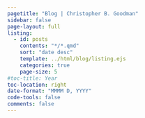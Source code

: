 ```yaml
---
pagetitle: "Blog | Christopher B. Goodman"
sidebar: false
page-layout: full
listing:
  - id: posts
    contents: "*/*.qmd"
    sort: "date desc"
    template: ../html/blog/listing.ejs
    categories: true
    page-size: 5
#toc-title: Year
toc-location: right
date-format: "MMMM D, YYYY"
code-tools: false
comments: false
---
```


:::{#posts}
:::